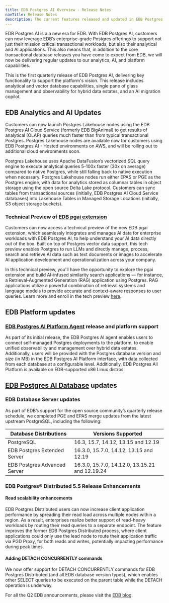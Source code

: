 ```yaml
---
title: EDB Postgres AI Overview - Release Notes
navTitle: Release Notes
description: The current features released and updated in EDB Postgres AI.
---
```


EDB Postgres AI is a a new era for EDB. With EDB Postgres AI, customers can now
leverage EDB’s enterprise-grade Postgres offerings to support not just their
mission critical transactional workloads, but also their analytical and AI
applications. This also means that, in addition to the core transactional
database releases you have come to expect from EDB, we will now be delivering
regular updates to our analytics, AI, and platform capabilities.

This is the first quarterly release of EDB Postgres AI, delivering key
functionality to support the platform's vision. This release includes analytical
and vector database capabilities, single pane of glass management and
observability for hybrid data estates, and an AI migration copilot.

## EDB Analytics and AI Updates

Customers can now launch Postgres Lakehouse nodes using the EDB Postgres AI
Cloud Service (formerly EDB BigAnimal) to get results of analytical (OLAP)
queries much faster than from typical transactional Postgres. Postgres Lakehouse
nodes are available now for customers using EDB Postgres AI - Hosted
environments on AWS, and will be rolling out to additional cloud environments
soon.

Postgres Lakehouse uses Apache DataFusion’s vectorized SQL query engine to
execute analytical queries 5-100x faster (30x on average) compared to native
Postgres, while still falling back to native execution when necessary. Postgres
Lakehouse nodes run either EPAS or PGE as the Postgres engine, with data for
analytics stored as columnar tables in object storage using the open source
Delta Lake protocol. Customers can sync tables from transactional sources
(initially, EDB Postgres AI Cloud Service databases) into Lakehouse Tables in
Managed Storage Locations (initially, S3 object storage buckets). 

### Technical Preview of [EDB pgai extension](/edb-postgres-ai/ai-ml)

Customers can now access a technical preview of the new EDB pgai extension,
which seamlessly integrates and manages AI data for enterprise workloads with
EDB Postgres AI, to help understand your AI data directly out of the box. Built
on top of Postgres vector data support, this tech preview enables Postgres to
run LLMs and directly manage, process, search and retrieve AI data such as text
documents or images to accelerate AI application development and
operationalization across your company.

In this technical preview, you'll have the opportunity to explore the pgai extension
and build AI-infused similarity search applications — for instance, a
Retrieval-Augmented Generation (RAG) application using Postgres. RAG
applications utilize a powerful combination of retrieval systems and language
models to provide accurate and context-aware responses to user queries. Learn
more and enroll in the tech preview [here](https://info.enterprisedb.com/pgai-preview).

## EDB Platform updates

### [EDB Postgres AI Platform Agent](/edb-postgres-ai/console) release and platform support

As part of its initial release, the EDB Postgres AI agent enables users to
connect self-managed Postgres deployments to the platform, to enable unified
observability and management over hybrid data estates. Additionally, users will
be provided with the Postgres database version and size (in MB) in the EDB
Postgres AI Platform interface, with data collected from each database at a
configurable level. Additionally, EDB Postgres All Platform is available on
EDB-supported x86 Linux distros.

## [EDB Postgres AI Database](/edb-postgres-ai/databases) updates

### EDB Database Server updates

As part of EDB’s support for the open source community’s quarterly release
schedule, we completed PGE and EPAS merge updates from the latest upstream
PostgreSQL, including the following:

| Database Distributions       | Versions Supported                             |
|------------------------------|------------------------------------------------|
| PostgreSQL                   | 16.3, 15.7, 14.12, 13.15 and 12.19             |
| EDB Postgres Extended Server | 16.3.0, 15.7.0, 14.12, 13.15 and 12.19         |
| EDB Postgres Advanced Server | 16.3.0, 15.7.0, 14.12.0, 13.15.21 and 12.19.24 |

### EDB Postgres® Distributed 5.5 Release Enhancements

#### Read scalability enhancements
EDB Postgres Distributed users can now increase client application performance
by spreading their read load across multiple nodes within a region. As a result,
enterprises realize better support of read-heavy workloads by routing their read
queries to a separate endpoint. The feature improves the former EDB Postgres
Distributed process, where client applications could only use the lead node to
route their application traffic via PGD Proxy, for both reads and writes,
potentially impacting performance during peak times.

#### Adding DETACH CONCURRENTLY commands
We now offer support for DETACH CONCURRENTLY commands for EDB Postgres
Distributed (and all EDB database version types), which enables other SELECT
queries to be executed on the parent table while the DETACH operation is
underway. 

For all the Q2 EDB announcements, please visit the [EDB blog](https://www.enterprisedb.com/blog/edb-postgres-ai-q2-release-highlights).

